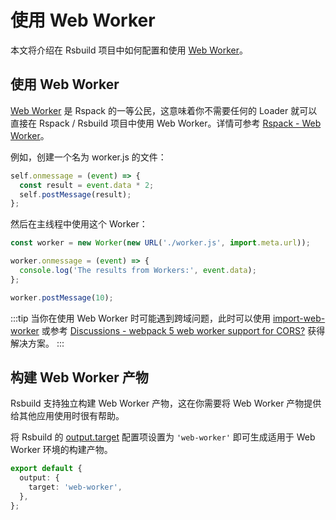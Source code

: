 # 使用 Web Worker

本文将介绍在 Rsbuild 项目中如何配置和使用 [Web Worker](https://developer.mozilla.org/zh-CN/docs/Web/API/Web_Workers_API/Using_web_workers)。


<WebWorker />

## 使用 Web Worker

[Web Worker](https://developer.mozilla.org/zh-CN/docs/Web/API/Web_Workers_API/Using_web_workers) 是 Rspack 的一等公民，这意味着你不需要任何的 Loader 就可以直接在 Rspack / Rsbuild 项目中使用 Web Worker。详情可参考 [Rspack - Web Worker](https://rspack.dev/zh/guide/features/web-workers)。

例如，创建一个名为 worker.js 的文件：

```js title=worker.js
self.onmessage = (event) => {
  const result = event.data * 2;
  self.postMessage(result);
};
```

然后在主线程中使用这个 Worker：

```js
const worker = new Worker(new URL('./worker.js', import.meta.url));

worker.onmessage = (event) => {
  console.log('The results from Workers:', event.data);
};

worker.postMessage(10);
```

:::tip
当你在使用 Web Worker 时可能遇到跨域问题，此时可以使用 [import-web-worker](https://github.com/jantimon/remote-web-worker) 或参考 [Discussions - webpack 5 web worker support for CORS?](https://github.com/webpack/webpack/discussions/14648) 获得解决方案。
:::

## 构建 Web Worker 产物

Rsbuild 支持独立构建 Web Worker 产物，这在你需要将 Web Worker 产物提供给其他应用使用时很有帮助。

将 Rsbuild 的 [output.target](/config/output/target) 配置项设置为 `'web-worker'` 即可生成适用于 Web Worker 环境的构建产物。

```ts
export default {
  output: {
    target: 'web-worker',
  },
};
```
